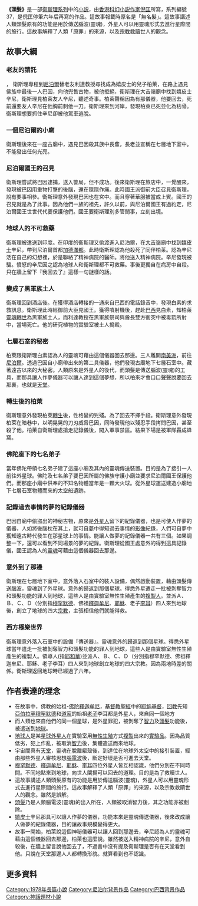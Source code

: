 {{unreferenced|time=2015-08-21T07:41:21+00:00}}
{{Infobox book
|書名      = 頭髮
|圖像      = File:小說《頭髮》封面.jpg
|圖像說明   = 《頭髮》封面
|作者      = 衛斯理
|原名      = 
|中文書名   = 
|譯者      = 
|插圖      = 
|封面設計   = 
|出版地     = 香港
|語言      = 中文
|系列      = 衛斯理系列
|題材      = 
|類型      = 流行文學
|出版者     = 明窗出版社
|出版日期   = 
|中文版    = 
|媒介      = 
|頁數      = 335
|開本      = 
|isbn      = 9628918117
|oclc      = 
|杜威十進制圖書分類法    = 800
|美國國會圖書館圖書分類法 = 
|上一部作品  = [[影子_(小說)|影子]]、[[雨花台石_(小說)|雨花台石]]
|下一部作品  = [[眼睛_(小說)|眼睛]]
|引用       = 
|被引用     = 
}}

'''《頭髮》'''是一部[[衛斯理系列|衛斯理系列]]中的[[小説|小説]]，由[[香港|香港]][[科幻小説|科幻小説]][[作家|作家]][[倪匡|倪匡]]所寫，系列編號37，是倪匡停筆六年后再寫的作品。這故事報載時原名是「無名髮」。這故事講述人類頭髮原有的功能是用於傳送腦波(靈魂)，外星人可以用靈魂形式去進行星際間的旅行。這故事解釋了人類「原罪」的來源，以及[[宗教|宗教]][[救贖|救贖]]世人的觀念。

==故事大綱==
===老友的請託===，
衛斯理專程到[[尼泊爾|尼泊爾]]替老友利達教授尋找成為嬉皮士的兒子柏萊，在路上遇見佛族中最後一人巴因，向他兜售古物，被他拒絕，衛斯理在大吉嶺廟中找到嬉皮士辛尼，衛斯理見柏萊友人辛尼，聽述奇事。柏萊聲稱因為有那儀器，他要回去，死前還要友人辛尼在他胸前刺他一刀。衛斯理來到河岸，發現柏萊已死並化為枯骨。衛斯理想要抓住辛尼卻被他駕車逃脫。

===一個尼泊爾的小廟===
衛斯理後來在一座古廟中，遇見巴因殺其族中長輩，長老並宣稱在七層地下室中。不能發出任何光亮。

===尼泊爾國王的召見===
衛斯理嘗試將巴因逮捕，送入警局，但不成功。後來衛斯理在旅店中，一覺醒來，發現被巴因用重物打擊的後腦，還在隱隱作痛。此時國王派御前大臣召見衛斯理，說有要事相參。衛斯理意外發現巴因也在宮中。而且穿著華服被當成上賓。國王的召見就是為了此事。因為他們一族的祖先，許久以前，與尼泊爾國王有過約定，尼泊爾國王世世代代要保護他們。國王要衛斯理別多管閒事，立刻出境。

===地球人的不可救藥===
衛斯理被遣送到印度。在印度的衛斯理又偷渡進入尼泊爾，在[[大吉嶺|大吉嶺]]廟中找到[[嬉皮士|嬉皮士]]辛尼，帶到尼泊爾首都[[加德滿都|加德滿都]]。此時衛斯理認為他殺死了同伴柏萊。認為辛尼活在自己的幻想裡，於是聯絡了精神病院的醫師。將他送入精神病院。辛尼發現被騙。憤怒的辛尼因之認為地球人和衛斯理都不可救藥。事後更獨自在病房中自殺。只在牆上留下『我回去了』這樣一句謎樣的話。

===變成了黑軍族土人===
衛斯理回到酒店後。在獲得酒店轉接的一通來自巴西的電話錄音中，發現白素的求救訊息。衛斯理此時經御前大臣見國王。獲得噴射機後，趕赴[[巴西|巴西]]見白素，知柏萊[[靈魂|靈魂]][[轉世|轉世]]為黑軍族土人，而利達教授在黑軍族祭司與酋長雙方衝突中被毒箭所射中，當場死亡。他的研究植物的實驗室被土人搗毀。

===七層石室的秘密===
柏萊跟衛斯理白素認為人的靈魂可藉由這個儀器回去那邊。三人離開[[南美洲|南美洲]]，前往[[尼泊爾|尼泊爾]]。透過巴因自小廟帶出來的第二具儀器，他們發現古廟地下七層石室中。藏著遠古以來的大秘密。人類原來是外星人的後代，而頭髮是傳送腦波(靈魂)的工具，而那具讓人作夢儀器可以讓人達到這個夢想，所以柏來才會口口聲聲說要回去那裏，也就是[[天堂|天堂]]。
===轉生後的柏萊===
衛斯理意外發現柏萊[[轉生|轉生]]後，性格變的兇殘。為了回去不擇手段。衛斯理意外發現柏萊在暗巷中，以明晃晃的刀刃威脅巴因，同時發現他以殘忍手段拷問巴因，甚至殺了他。柏萊自衛斯理處搶走記錄儀後，闖入軍事禁區。結果下場是被軍隊轟成蜂窩。

===佛陀座下的七名弟子===
當年佛陀帶領七名弟子建了這座小廟及其內的靈魂傳送裝置。目的是為了接引一人前往外星球。佛陀及七名弟子要巴因所屬的佛族守護小廟並要求尼泊爾國王保護他們。而那座小廟中供奉的不知名物體當年是一顆大火球。從外星球運送建造小廟地下七層石室物體而來的太空船遺跡。

===記錄過去事情的夢的紀錄儀器===
巴因自廟中偷盜出的神秘古物，原來是[[外星人|外星人]]留下的紀錄儀器，也是可使人作夢的儀器，人如將後腦枕在其上，就可自[[夢|夢]]中得知過去事情的[[影像|影像]]紀錄，人們可自夢中獲知遠古時代發生在那星球上的事情。能讓人做夢的記錄儀器一共有三個。如果調整一下，還可以看到不同場景的夢的紀錄。衛斯理從國王處意外的得到這具記錄儀，國王認為人的[[靈魂|靈魂]]可藉由這個儀器回去那邊。

===意外到了那邊===
衛斯理在七層地下室中，意外落入石室中的裝人設備，偶然啟動裝置，藉由頭髮傳送腦波，靈魂到了外星球。意外的歸返到那個星球。得悉外星遣走一批被剝奪智力和頭髮功能的罪人到地球，這些人是由實驗室無性生殖產生的[[複製人|複製人]]。並派Ａ、Ｂ、Ｃ、Ｄ（分別指[[穆罕默德|穆罕默德]]、佛祖[[釋迦牟尼|釋迦牟尼]]、[[耶穌|耶穌]]、老子[[李耳|李耳]]）四人來到地球後，創立了地球的四大[[宗教|宗教]]，主張相信他們就能得救。

===西方極樂世界===
衛斯理意外落入石室中的設備『傳送器』。靈魂意外的歸返到那個星球。得悉外星球當年遣走一批被剝奪智力和頭髮功能的罪人到地球，這些人是由實驗室無性生殖產生的複製人。領導人(指[[耶和華|耶和華]])並派Ａ、Ｂ、Ｃ、Ｄ（分別指穆罕默德、佛祖釋迦牟尼、耶穌、老子李耳）四人來到地球創立地球的四大宗教。因為兩地時差的關係。衛斯理返回地球時已經過了六年。

==作者表達的理念==
*在故事中，佛教的始祖-[[佛陀|佛陀]][[釋迦牟尼|釋迦牟尼]]，[[基督教|基督教]][[聖經|聖經]]中的[[耶穌|耶穌]][[基督|基督]]，[[回教|回教]]先知[[亞伯拉罕|亞伯拉罕]][[穆罕默德|穆罕默德]]和[[道家|道家]]的始祖[[老子|老子]]李耳都是外星人，來自同一個地方
*而人類也來自他們的同一個星球，是外星罪犯，被剝奪了[[智力|智力]]及[[頭髮|頭髮]]功能後，被遣送到[[地球|地球]]。
*[[地球人|地球人]]是某[[星球|星球]][[外星人|外星人]]在實驗室用[[無性生殖|無性生殖]]方式[[複製|複製]]出來的[[實驗品|實驗品]]。因為品質低劣，犯上作亂，被取消[[智力|智力]]後，集體遣送而來地球。
*宇宙間真有[[天堂|天堂]]，靈魂在脫離軀殼後，到達位在地球外太空中的接引裝置，經由那些外星人審核思想[[腦電波|腦電波]]後，斷定好壞是否可進去天堂。
*[[穆罕默德|穆罕默德]]、[[釋迦牟尼|釋迦牟尼]]、[[耶穌|耶穌]]、[[李耳|李耳]]四位外星人皆互相認識，他們分別在不同時間。不同地點來到地球，向世人闡揚可以回去的道理。目的是為了救贖世人。
*這故事講述人類頭髮原有的功能是用於傳送腦波(靈魂)，外星人可以用靈魂形式去進行星際間的旅行。這故事解釋了人類「原罪」的來源，以及宗教救贖世人的觀念。雖然是誤解。
*[[頭髮|頭髮]]乃是人類腦電波(靈魂)的出入所在，人類被取消智力後，其之功能亦被剷除。
*[[嬉皮士|嬉皮士]]辛尼那具可以讓人作夢的儀器，功能本來是靈魂傳送儀器，後來改成讓人做夢的紀錄儀器，目的讓故事規模變得更大。
*故事一開始，柏萊說這個神秘儀器可以讓人回到那邊去，辛尼認為人的靈魂可藉由這個儀器回去那邊，柏萊也這麼說。雖然被送入精神病院的辛尼，意外自殺後，在牆上留言說他回去了，不過書中沒有提及衛斯理是否有在天堂看到他。只說在天堂那邊人人都轉換形貌。就算看到也不認識。

==更多資料==
{{s-start}}
{{s-bef | before=036 [[影子_(小說)|影子]]、[[雨花台石_(小說)|雨花台石]]}}
{{s-ttl | title=衛斯理系列（按編號） | years=037 '''頭髮'''}}
{{s-aft | after=038 [[眼睛_(小說)|眼睛]]}}
{{s-bef | before=[[新年_(小說)|新年]]}}
{{s-ttl | title=衛斯理系列（按連載時序） | years=1978年3月1日至1978年6月25日 }}
{{s-aft | after=[[眼睛_(小說)|眼睛]]}}
{{end box}}
{{衛斯理系列}}

[[Category:1978年長篇小說|Category:1978年長篇小說]]
[[Category:尼泊尔背景作品|Category:尼泊尔背景作品]]
[[Category:巴西背景作品|Category:巴西背景作品]]
[[Category:神話題材小說|Category:神話題材小說]]